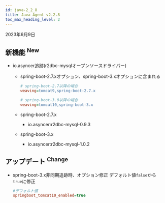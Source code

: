 ```yaml
---
id: java-2_2_8
title: Java Agent v2.2.8
toc_max_heading_level: 2
---
```


2023年6月9日

## 新機能 <sup><Status>New</Status></sup>

-   io.asyncer追跡(r2dbc-mysqlオープンソースドライバー)

    -   spring-boot-2.7.xオプション、spring-boot-3.xオプションに含まれる

        ```ini title='whatap.conf'
        # spring-boot-2.7以降の場合
        weaving=tomcat9,spring-boot-2.7.x

        # spring-boot-3.0以降の場合
        weaving=tomcat10,spring-boot-3.x
        ```

    -   spring-boot-2.7.x

        -   io.asyncer:r2dbc-mysql-0.9.3

    -   spring-boot-3.x

        -   io.asyncer:r2dbc-mysql-1.0.2

## アップデート <sup><Status>Change</Status></sup>

-   spring-boot-3.x非同期追跡時、オプション修正
    デフォルト値`false`から`true`に修正
    ```ini title='whatap.conf'
    #デフォルト値
    springboot_tomcat10_enabled=true
    ```
